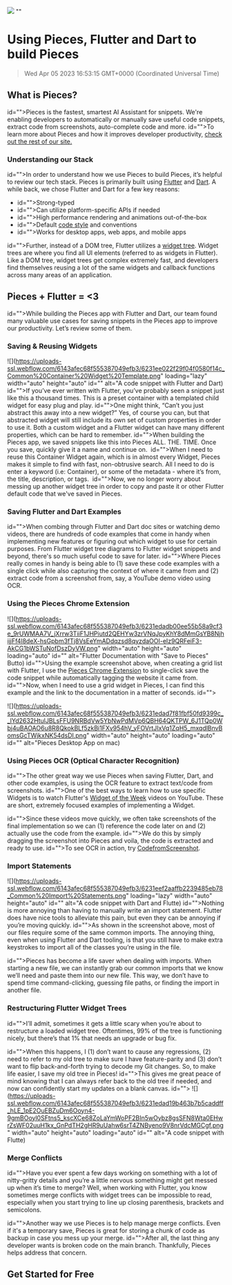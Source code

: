 ![](https://uploads-ssl.webflow.com/6143afec68f555387049efb3/63e675a7239d21b30fcf9071_using%20pieces%20to%20build%20pieces.jpg)
""
# Using Pieces, Flutter and Dart to build Pieces
> Wed Apr 05 2023 16:53:15 GMT+0000 (Coordinated Universal Time)

## What is Pieces?
id="">Pieces is the fastest, smartest AI Assistant for snippets. We're enabling developers to automatically or manually save useful code snippets, extract code from screenshots, auto-complete code and more.
id="">To learn more about Pieces and how it improves developer productivity, <a href="https://code.pieces.app" target="_blank" id="">check out the rest of our site.</a>
### Understanding our Stack

id="">In order to understand how we use Pieces to build Pieces, it’s helpful to review our tech stack. Pieces is primarily built using <a href="https://flutter.dev/" target="_blank" id="">Flutter</a> and <a href="https://dart.dev/" target="_blank" id="">Dart</a>. A while back, we chose Flutter and Dart for a few key reasons:
- id="">Strong-typed
- id="">Can utilize platform-specific APIs if needed
- id="">High performance rendering and animations out-of-the-box
- id="">Default <a href="https://dart.dev/guides/language/effective-dart/style" target="_blank" id="">code style</a> and conventions
- id="">Works for desktop apps, web apps, and mobile apps

id="">Further, instead of a DOM tree, Flutter utilizes a <a href="https://docs.flutter.dev/development/ui/widgets-intro" target="_blank" id="">widget tree</a>. Widget trees are where you find all UI elements (referred to as widgets in Flutter). Like a DOM tree, widget trees get complex extremely fast, and developers find themselves reusing a lot of the same widgets and callback functions across many areas of an application.

## Pieces + Flutter = <3&nbsp;
id="">While building the Pieces app with Flutter and Dart, our team found many valuable use cases for saving snippets in the Pieces app to improve our productivity. Let’s review some of them.&nbsp;

### Saving &amp; Reusing Widgets
![](https://uploads-ssl.webflow.com/6143afec68f555387049efb3/6231ee022f29f04f0580f14c_Common%20Container%20Widget%20Template.png" loading="lazy" width="auto" height="auto" id="" alt="A code snippet with Flutter and Dart)
id="">If you’ve ever written with Flutter, you’ve probably seen a snippet just like this a thousand times. This is a preset container with a templated child widget for easy plug and play.
id="">One might think, “Can’t you just abstract this away into a new widget?” Yes, of course you can, but that abstracted widget will still include its own set of custom properties in order to use it. Both a custom widget and a Flutter widget can have many different properties, which can be hard to remember.
id="">When building the Pieces app, we saved snippets like this into Pieces ALL. THE. TIME. Once you save, quickly give it a name and continue on.&nbsp;
id="">When I need to reuse this Container Widget again, which is in almost every Widget, Pieces makes it simple to find with fast, non-obtrusive search. All I need to do is enter a keyword (i.e: Container), or some of the metadata - where it’s from, the title, description, or tags.&nbsp;
id="">Now, we no longer worry about messing up another widget tree in order to copy and paste it or other Flutter default code that we've saved in Pieces.

### Saving Flutter and Dart Examples
id="">When combing through Flutter and Dart doc sites or watching demo videos, there are hundreds of code examples that come in handy when implementing new features or figuring out which widget to use for certain purposes.&nbsp;From Flutter widget tree diagrams to Flutter widget snippets and beyond, there's so much useful code to save for later. 
id="">Where Pieces really comes in handy is being able to (1) save these code examples with a single click while also capturing the context of where it came from and (2) extract code from a screenshot from, say, a YouTube demo video using OCR.

### Using the Pieces Chrome Extension
![](https://uploads-ssl.webflow.com/6143afec68f555387049efb3/6231edadb00ee55b58a9cf3e_9rUWMAA7V_jXrrw3TiiF1JHPiutd2QEHYw3zrVNqJpyKhY8dMmGsYB8NjhijjFf4l8deX-hsGpbm3fTj8VsEeYmADdqzsd8qyzdaOOI-eIz9QRFeiF3-AkCG1bWSTuNofDszDyVW.png" width="auto" height="auto" loading="auto" id="" alt="Flutter Documentation with "Save to Pieces" Butto)
id="">Using the example screenshot above, when creating a grid list with Flutter, I use the <a href="https://chrome.google.com/webstore/detail/pieces/igbgibhbfonhmjlechmeefimncpekepm?hl=en" target="_blank" id="">Pieces Chrome Extension</a> to single-click save the code snippet while automatically tagging the website it came from.
id="">Now, when I need to use a grid widget in Pieces, I can find this example and the link to the documentation in a matter of seconds.
id="">‍

![](https://uploads-ssl.webflow.com/6143afec68f555387049efb3/6231edad7f81fbf50fd9399c__lYd2632HtulJBLsFFU9NRBdVw5YbNwPdMVp6QBH64QKTPW_6J1TQp0Wbj4uBAOAO6u8R8QkokBLf5zkBi1FXv954hV_yFOVrtJIxVq1ZqH5_mxqdlBnvBomsGcTWjkxNK54dsDI.png" width="auto" height="auto" loading="auto" id="" alt="Pieces Desktop App on mac)

### Using Pieces OCR (Optical Character Recognition)
id="">The other great way we use Pieces when saving Flutter, Dart, and other code examples, is using the OCR feature to extract text/code from screenshots.
id="">One of the best ways to learn how to use specific Widgets is to watch Flutter's <a href="https://www.youtube.com/playlist?list=PLjxrf2q8roU23XGwz3Km7sQZFTdB996iG" target="_blank" id="">Widget of the Week</a> videos on YouTube. These are short, extremely focused examples of implementing a Widget.

id="">Since these videos move quickly, we often take screenshots of the final implementation so we can (1) reference the code later on and (2) actually use the code from the example.
id="">We do this by simply dragging the screenshot into Pieces and voila, the code is extracted and ready to use.
id="">To see OCR in action, try <a href="https://www.codefromscreenshot.com/" target="_blank" id="">CodefromScreenshot</a>.

### Import Statements

![](https://uploads-ssl.webflow.com/6143afec68f555387049efb3/6231eef2aaffb2239485eb78_Common%20Import%20Statements.png" loading="lazy" width="auto" height="auto" id="" alt="A code snippet with Dart and Flutte)
id="">Nothing is more annoying than having to manually write an import statement. Flutter does have nice tools to alleviate this pain, but even they can be annoying if you’re moving quickly.
id="">As shown in the screenshot above, most of our files require some of the same common imports. The annoying thing, even when using Flutter and Dart tooling, is that you still have to make extra keystrokes to import all of the classes you’re using in the file.

id="">Pieces has become a life saver when dealing with imports. When starting a new file, we can instantly grab our common imports that we know we’ll need and paste them into our new file. This way, we don’t have to spend time command-clicking, guessing file paths, or finding the import in another file.

### Restructuring Flutter Widget Trees
id="">I’ll admit, sometimes it gets a little scary when you’re about to restructure a loaded widget tree. Oftentimes, 99% of the tree is functioning nicely, but there’s that 1% that needs an upgrade or bug fix.

id="">When this happens, I (1) don’t want to cause any regressions, (2) need to refer to my old tree to make sure I have feature-parity and (3) don’t want to flip back-and-forth trying to decode my Git changes. So, to make life easier, I save my old tree in Pieces!
id="">This gives me great peace of mind knowing that I can always refer back to the old tree if needed, and now can confidently start my updates on a blank canvas.
id="">‍
![](https://uploads-ssl.webflow.com/6143afec68f555387049efb3/6231edad19b463b7b5caddff_hLE_1pE2OuEBZuDm6Ooyn4-9gmBOoyl0SFtns5_kscXCe68ZoLaYmWoPF2BIn5wOybz8gsSFN8Wta0EHwrZsWF02uuH1kx_GnPdTH2gHR9uUahw6srT4ZNByeno9V8nrVdcMGCgf.png" width="auto" height="auto" loading="auto" id="" alt="A code snippet with Flutte)

### Merge Conflicts
id="">Have you ever spent a few days working on something with a lot of nitty-gritty details and you’re a little nervous something might get messed up when it’s time to merge? Well, when working with Flutter, you know sometimes merge conflicts with widget trees can be impossible to read, especially when you start trying to line up closing parenthesis, brackets and semicolons.

id="">Another way we use Pieces is to help manage merge conflicts. Even if it's a temporary save, Pieces is great for storing a chunk of code as backup in case you mess up your merge.
id="">After all, the last thing any developer wants is broken code on the main branch. Thankfully, Pieces helps address that concern.

## Get Started for Free
